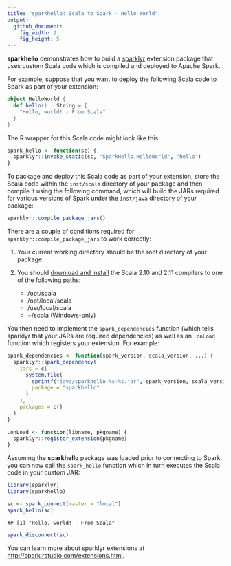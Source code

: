 ```yaml
---
title: "sparkhello: Scala to Spark - Hello World"
output:
  github_document:
    fig_width: 9
    fig_height: 5
---
```


**sparkhello** demonstrates how to build a [sparklyr](http://github.com/rstudio/sparklyr) extension package that uses custom Scala code which is compiled and deployed to Apache Spark.

For example, suppose that you want to deploy the following Scala code to Spark as part of your extension:

```scala
object HelloWorld {
  def hello() : String = {
    "Hello, world! - From Scala"
  }
}
```

The R wrapper for this Scala code might look like this:

```r
spark_hello <- function(sc) {
  sparklyr::invoke_static(sc, "SparkHello.HelloWorld", "hello")
}
```

To package and deploy this Scala code as part of your extension, store the Scala code within the   `inst/scala` directory of your package and then compile it using the following command, which will build the JARs required for various versions of Spark under the `inst/java` directory of your package:

```r
sparklyr::compile_package_jars()
```



There are a couple of conditions required for `sparklyr::compile_package_jars` to work correctly:

1. Your current working directory should be the root directory of your package.

2. You should [download and install](http://www.scala-lang.org/download/) the Scala 2.10 and 2.11 compilers to one of the following paths:
    - /opt/scala
    - /opt/local/scala
    - /usr/local/scala
    - ~/scala (Windows-only)

You then need to implement the `spark_dependencies` function (which tells sparklyr that your JARs are required dependencies) as well as an `.onLoad` function which registers your extension. For example:

```r
spark_dependencies <- function(spark_version, scala_version, ...) {
  sparklyr::spark_dependency(
    jars = c(
      system.file(
        sprintf("java/sparkhello-%s-%s.jar", spark_version, scala_version),
        package = "sparkhello"
      )
    ),
    packages = c()
  )
}

.onLoad <- function(libname, pkgname) {
  sparklyr::register_extension(pkgname)
}
```

Assuming the **sparkhello** package was loaded prior to connecting to Spark, you can now call the `spark_hello` function which in turn executes the Scala code in your custom JAR:

```r
library(sparklyr)
library(sparkhello)

sc <- spark_connect(master = "local")
spark_hello(sc)
```
```
## [1] "Hello, world! - From Scala"
```

```r
spark_disconnect(sc)
```

You can learn more about sparklyr extensions at <http://spark.rstudio.com/extensions.html>.


